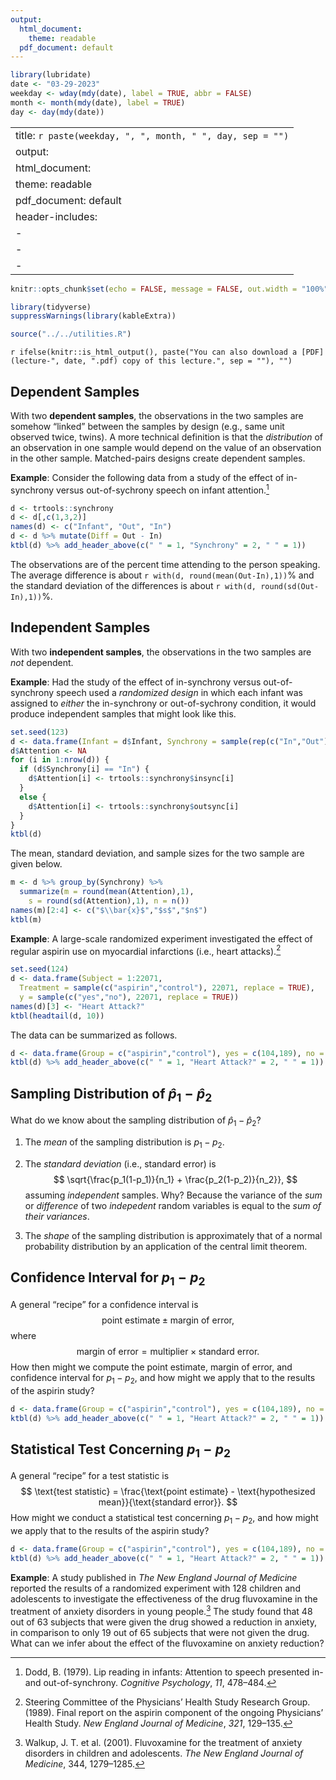 ```yaml
---
output:
  html_document: 
    theme: readable
  pdf_document: default
---
```


```r
library(lubridate)
date <- "03-29-2023"
weekday <- wday(mdy(date), label = TRUE, abbr = FALSE)
month <- month(mdy(date), label = TRUE)
day <- day(mdy(date))
```

---
title: `r paste(weekday, ", ", month, " ", day, sep = "")`
output:
  html_document: 
    theme: readable
  pdf_document: default
header-includes:
  - \usepackage{float}
  - \usepackage{booktabs}
  - \usepackage{array}
---

```r
knitr::opts_chunk$set(echo = FALSE, message = FALSE, out.width = "100%", fig.align = "center", cache = FALSE, dev = ifelse(knitr::is_html_output(), "png", "pdf"))
```

```r
library(tidyverse)
suppressWarnings(library(kableExtra))
```

```r
source("../../utilities.R")
```

`r ifelse(knitr::is_html_output(), paste("You can also download a [PDF](lecture-", date, ".pdf) copy of this lecture.", sep = ""), "")`


## Dependent Samples

With two **dependent samples**, the observations in the two samples are somehow "linked" between the samples by design (e.g., same unit observed twice, twins). A more technical definition is that the *distribution* of an observation in one sample would depend on the value of an observation in the other sample. Matched-pairs designs create dependent samples.

**Example**: Consider the following data from a study of the effect of in-synchrony versus out-of-sychrony speech on infant attention.[^dodd]
```r
d <- trtools::synchrony
d <- d[,c(1,3,2)]
names(d) <- c("Infant", "Out", "In")
d <- d %>% mutate(Diff = Out - In)
ktbl(d) %>% add_header_above(c(" " = 1, "Synchrony" = 2, " " = 1))
```
The observations are of the percent time attending to the person speaking. The average difference is about `r with(d, round(mean(Out-In),1))`% and the standard deviation of the differences is about `r with(d, round(sd(Out-In),1))`%. 

[^dodd]: Dodd, B. (1979). Lip reading in infants: Attention to speech presented in- and out-of-synchrony. *Cognitive Psychology*, *11*, 478--484.

\pagebreak

## Independent Samples

With two **independent samples**, the observations in the two samples are *not* dependent.

**Example**: Had the study of the effect of in-synchrony versus out-of-synchrony speech used a *randomized design* in which each infant was assigned to *either* the in-synchrony or out-of-sychrony condition, it would produce independent samples that might look like this.
```r
set.seed(123)
d <- data.frame(Infant = d$Infant, Synchrony = sample(rep(c("In","Out"), each = 6)))
d$Attention <- NA
for (i in 1:nrow(d)) {
  if (d$Synchrony[i] == "In") {
    d$Attention[i] <- trtools::synchrony$insync[i]
  }
  else {
    d$Attention[i] <- trtools::synchrony$outsync[i]
  }
}
ktbl(d)
```
The mean, standard deviation, and sample sizes for the two sample are given below.
```r
m <- d %>% group_by(Synchrony) %>% 
  summarize(m = round(mean(Attention),1), 
    s = round(sd(Attention),1), n = n())
names(m)[2:4] <- c("$\\bar{x}$","$s$","$n$")
ktbl(m)
```

\pagebreak

**Example**: A large-scale randomized experiment investigated the effect of regular aspirin use on myocardial infarctions (i.e., heart attacks).[^aspirin]
```r
set.seed(124)
d <- data.frame(Subject = 1:22071,
  Treatment = sample(c("aspirin","control"), 22071, replace = TRUE), 
  y = sample(c("yes","no"), 22071, replace = TRUE))
names(d)[3] <- "Heart Attack?"
ktbl(headtail(d, 10))
```
The data can be summarized as follows.
```r
d <- data.frame(Group = c("aspirin","control"), yes = c(104,189), no = c(11037-104,11034-189), Total = c(11037,11034))
ktbl(d) %>% add_header_above(c(" " = 1, "Heart Attack?" = 2, " " = 1))
```

[^aspirin]: Steering Committee of the Physicians' Health Study Research Group. (1989). Final report on the aspirin component of the ongoing Physicians' Health Study. *New England Journal of Medicine*, *321*, 129--135.

\pagebreak

## Sampling Distribution of $\hat{p}_1 - \hat{p}_2$

What do we know about the sampling distribution of $\hat{p}_1 - \hat{p}_2$?

1. The *mean* of the sampling distribution is $p_1 - p_2$. 

2. The *standard deviation* (i.e., standard error) is 
$$
  \sqrt{\frac{p_1(1-p_1)}{n_1} + \frac{p_2(1-p_2)}{n_2}},
$$
assuming *independent* samples. Why? Because the variance of the *sum* or *difference* of two *indepedent* random variables is equal to the *sum of their variances*.

3. The *shape* of the sampling distribution is approximately that of a normal probability distribution by an application of the central limit theorem. 

\pagebreak

## Confidence Interval for $p_1-p_2$

A general "recipe" for a confidence interval is
$$
\text{point estimate} \pm \text{margin of error},
$$
where
$$
\text{margin of error} = \text{multiplier} \times \text{standard error}. 
$$
How then might we compute the point estimate, margin of error, and confidence interval for $p_1-p_2$, and how might we apply that to the results of the aspirin study?
```r
d <- data.frame(Group = c("aspirin","control"), yes = c(104,189), no = c(11037-104,11034-189), Total = c(11037,11034))
ktbl(d) %>% add_header_above(c(" " = 1, "Heart Attack?" = 2, " " = 1))
```

\pagebreak

## Statistical Test Concerning $p_1-p_2$

A general "recipe" for a test statistic is
$$
\text{test statistic} = \frac{\text{point estimate} - \text{hypothesized mean}}{\text{standard error}}.
$$
How might we conduct a statistical test concerning $p_1-p_2$, and how might we apply that to the results of the aspirin study?
```r
d <- data.frame(Group = c("aspirin","control"), yes = c(104,189), no = c(11034-104,11037-189), Total = c(11034,11037))
ktbl(d) %>% add_header_above(c(" " = 1, "Heart Attack?" = 2, " " = 1))
```

\pagebreak

**Example**: A study published in *The New England Journal of Medicine* reported the results of a randomized experiment with 128 children and adolescents to investigate the effectiveness of the drug fluvoxamine in the treatment of anxiety disorders in young people.[^walkup] The study found that 48 out of 63 subjects that were given the drug showed a reduction in anxiety, in comparison to only 19 out of 65 subjects that were not given the drug. What can we infer about the effect of the fluvoxamine on anxiety reduction? 

[^walkup]: Walkup, J. T. et al. (2001). Fluvoxamine for the treatment of anxiety disorders in children and adolescents. *The New England Journal of Medicine*, 344, 1279--1285.


